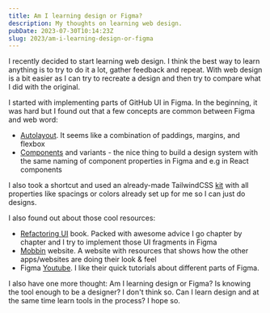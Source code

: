 ```yaml
---
title: Am I learning design or Figma?
description: My thoughts on learning web design.
pubDate: 2023-07-30T10:14:23Z
slug: 2023/am-i-learning-design-or-figma
---
```


I recently decided to start learning web design. I think the best way to learn anything is to try to do it a lot, gather feedback and repeat. With web design is a bit easier as I can try to recreate a design and then try to compare what I did with the original.

I started with implementing parts of GitHub UI in Figma. In the beginning, it was hard but I found out that a few concepts are common between Figma and web word:

- [Autolayout](https://help.figma.com/hc/en-us/articles/5731482952599-Using-auto-layout). It seems like a combination of paddings, margins, and flexbox
- [Components](https://help.figma.com/hc/en-us/sections/4403935997847-Components) and variants - the nice thing to build a design system with the same naming of component properties in Figma and e.g in React components

I also took a shortcut and used an already-made TailwindCSS [kit](https://www.figma.com/community/file/1255212493834031845) with all properties like spacings or colors already set up for me so I can just do designs.

I also found out about those cool resources:

- [Refactoring UI](https://www.refactoringui.com) book. Packed with awesome advice I go chapter by chapter and I try to implement those UI fragments in Figma
- [Mobbin](https://mobbin.com/) website. A website with resources that shows how the other apps/websites are doing their look & feel
- Figma [Youtube](https://www.youtube.com/channel/UCQsVmhSa4X-G3lHlUtejzLA). I like their quick tutorials about different parts of Figma.

I also have one more thought: Am I learning design or Figma? Is knowing the tool enough to be a designer? I don't think so. Can I learn design and at the same time learn tools in the process? I hope so.
